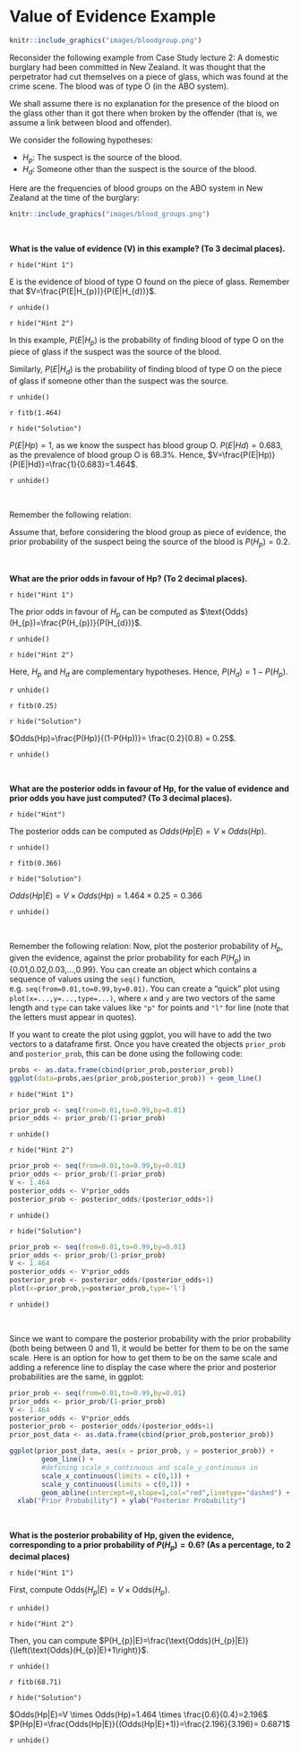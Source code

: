 # Value of Evidence Example

```r
knitr::include_graphics("images/bloodgroup.png")
```

Reconsider the following example from Case Study lecture 2:
A domestic burglary had been committed in New Zealand. It was thought that the perpetrator had cut themselves on a piece of glass, which was found at the crime scene. The blood was of type O (in the ABO system). 

We shall assume there is no explanation for the presence of the blood on the glass other than it got there when broken by the offender (that is, we assume a link between blood and offender).  

We consider the following hypotheses:

* $H_{p}$: The suspect is the source of the blood.
* $H_{d}$: Someone other than the suspect is the source of the blood. 


Here are the frequencies of blood groups on the ABO system in New Zealand at the time of the burglary:

```r
knitr::include_graphics("images/blood_groups.png")
```

<br>

**What is the value of evidence (V) in this example? (To 3 decimal places).**

`r hide("Hint 1")`

E is the evidence of blood of type O found on the piece of glass.
Remember that $V=\frac{P(E|H_{p})}{P(E|H_{d})}$.

`r unhide()`

`r hide("Hint 2")`

In this example, $P(E|H_{p})$ is the probability of finding blood of type O on the piece of glass if the suspect was the source of the blood.

Similarly, $P(E|H_{d})$ is the probability of finding blood of type O on the piece of glass if someone other than the suspect was the source.

`r unhide()`

`r fitb(1.464)`

`r hide("Solution")`

$P(E|Hp)=1$, as we know the suspect has blood group O. $P(E|Hd)=0.683$, as the prevalence of blood group O is 68.3%. Hence, $V=\frac{P(E|Hp)}{P(E|Hd)}=\frac{1}{0.683}=1.464$.

`r unhide()`

<br>

Remember the following relation:
\begin{align*}
  \text{Odds}(H_{p}|E)=V \times \text{Odds}(H_{p})
\end{align*}

Assume that, before considering the blood group as piece of evidence, the prior probability of the suspect being the source of the blood is $P(H_{p})=0.2$. 

<br>

**What are the prior odds in favour of Hp? (To 2 decimal places).**

`r hide("Hint 1")`

The prior odds in favour of $H_{p}$ can be computed as $\text{Odds}(H_{p})=\frac{P(H_{p})}{P(H_{d})}$.

`r unhide()`

`r hide("Hint 2")`

Here, $H_{p}$ and $H_{d}$ are complementary hypotheses. Hence, $P(H_{d})=1-P(H_{p})$.

`r unhide()`

`r fitb(0.25)`

`r hide("Solution")`

$Odds(Hp)=\frac{P(Hp)}{(1-P(Hp))}= \frac{0.2}{0.8} = 0.25$.

`r unhide()`

<br>

**What are the posterior odds in favour of Hp, for the value of evidence and prior odds you have just computed? (To 3 decimal places).**

`r hide("Hint")`

The posterior odds can be computed as $Odds(Hp|E)= V \times Odds(Hp)$.

`r unhide()`

`r fitb(0.366)`

`r hide("Solution")`

$Odds(Hp|E)= V \times Odds(Hp) = 1.464 \times 0.25=0.366$

`r unhide()`

<br>

Remember the following relation:
\begin{align*}
  P(H_{p}|E)=\frac{\text{Odds}(H_{p}|E)}{\text{Odds}(H_{p}|E)+1}
\end{align*}
Now, plot the posterior probability of $H_{p}$, given the evidence, against the prior probability for each $P(H_{p})$ in {0.01,0.02,0.03,...,0.99}.  You can create an object which contains a sequence of values using the `seq()` function, e.g. `seq(from=0.01,to=0.99,by=0.01)`.  You can create a "quick" plot using `plot(x=...,y=...,type=...)`, where `x` and `y` are two vectors of the same length and `type` can take values like `"p"` for points and `"l"` for line (note that the letters must appear in quotes). 

If you want to create the plot using ggplot, you will have to add the two vectors to a dataframe first. Once you have created the objects `prior_prob` and `posterior_prob`, this can be done using the following code:

```r
probs <- as.data.frame(cbind(prior_prob,posterior_prob))
ggplot(data=probs,aes(prior_prob,posterior_prob)) + geom_line()
```

`r hide("Hint 1")`

```r
prior_prob <- seq(from=0.01,to=0.99,by=0.01)
prior_odds <- prior_prob/(1-prior_prob)
```

`r unhide()`

`r hide("Hint 2")`

```r

prior_prob <- seq(from=0.01,to=0.99,by=0.01)
prior_odds <- prior_prob/(1-prior_prob)
V <- 1.464
posterior_odds <- V*prior_odds
posterior_prob <- posterior_odds/(posterior_odds+1)
```

`r unhide()`

`r hide("Solution")`

```r

prior_prob <- seq(from=0.01,to=0.99,by=0.01)
prior_odds <- prior_prob/(1-prior_prob)
V <- 1.464
posterior_odds <- V*prior_odds
posterior_prob <- posterior_odds/(posterior_odds+1)
plot(x=prior_prob,y=posterior_prob,type='l')
```

`r unhide()`

<br>

Since we want to compare the posterior probability with the prior probability (both being between 0 and 1), it would be better for them to be on the same scale. Here is an option for how to get them to be on the same scale and adding a reference line to display the case where the prior and posterior probabilities are the same, in ggplot:


<!-- library(ggplot2) -->

```r
prior_prob <- seq(from=0.01,to=0.99,by=0.01)
prior_odds <- prior_prob/(1-prior_prob)
V <- 1.464
posterior_odds <- V*prior_odds
posterior_prob <- posterior_odds/(posterior_odds+1)
prior_post_data <- as.data.frame(cbind(prior_prob,posterior_prob))

ggplot(prior_post_data, aes(x = prior_prob, y = posterior_prob)) + 
        geom_line() +      
        #defining scale_x_continuous and scale_y_continuous in          the same way causes the scales for prior and posterior          probabilities to be the same 
        scale_x_continuous(limits = c(0,1)) + 
        scale_y_continuous(limits = c(0,1)) + 
        geom_abline(intercept=0,slope=1,col="red",linetype="dashed") +
  xlab("Prior Probability") + ylab("Posterior Probability")
```

<br>

**What is the posterior probability of Hp, given the evidence, corresponding to a prior probability of $P(H_p) = 0.6$? (As a percentage, to 2 decimal places)**

`r hide("Hint 1")`

First, compute $\text{Odds}(H_{p}|E)=V \times \text{Odds}(H_{p})$.

`r unhide()`

`r hide("Hint 2")`

Then, you can compute $P(H_{p}|E)=\frac{\text{Odds}(H_{p}|E)}{\left(\text{Odds}(H_{p}|E)+1\right)}$.

`r unhide()`

`r fitb(68.71)`

`r hide("Solution")`

$Odds(Hp|E)=V \times Odds(Hp)=1.464 \times \frac{0.6}{0.4}=2.196$ 
<br>
$P(Hp|E)=\frac{Odds(Hp|E)}{(Odds(Hp|E)+1)}=\frac{2.196}{3.196}= 0.6871$

`r unhide()`

<br>

